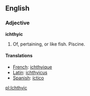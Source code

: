 ==English==

===Adjective===
'''ichthyic'''

#Of, pertaining, or like fish.  Piscine.

====Translations====
*[[French]]: [[ichthyique]]
*[[Latin]]: [[ichthyicus]]
*[[Spanish]]: [[íctico]]

[[pl:Ichthyic]]